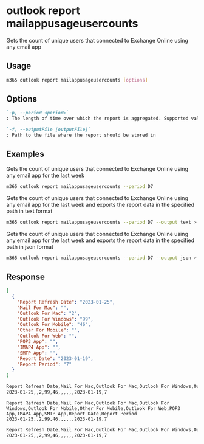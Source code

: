 
# outlook report mailappusageusercounts

Gets the count of unique users that connected to Exchange Online using any email app

## Usage

```sh
m365 outlook report mailappusageusercounts [options]
```

## Options

```md definition-list
`-p, --period <period>`
: The length of time over which the report is aggregated. Supported values `D7`, `D30`, `D90`, `D180`.

`-f, --outputFile [outputFile]`
: Path to the file where the report should be stored in
```

<Global />

## Examples

Gets the count of unique users that connected to Exchange Online using any email app for the last week

```sh
m365 outlook report mailappusageusercounts --period D7
```

Gets the count of unique users that connected to Exchange Online using any email app for the last week and exports the report data in the specified path in text format

```sh
m365 outlook report mailappusageusercounts --period D7 --output text > "mailappusageusercounts.txt"
```

Gets the count of unique users that connected to Exchange Online using any email app for the last week and exports the report data in the specified path in json format

```sh
m365 outlook report mailappusageusercounts --period D7 --output json > "mailappusageusercounts.json"
```

## Response

<Tabs>
  <TabItem value="JSON">

  ```json
  [
    {
      "Report Refresh Date": "2023-01-25",
      "Mail For Mac": "",
      "Outlook For Mac": "2",
      "Outlook For Windows": "99",
      "Outlook For Mobile": "46",
      "Other For Mobile": "",
      "Outlook For Web": "",
      "POP3 App": "",
      "IMAP4 App": "",
      "SMTP App": "",
      "Report Date": "2023-01-19",
      "Report Period": "7"
    }
  ]
  ```

  </TabItem>
  <TabItem value="Text">

  ```txt
  Report Refresh Date,Mail For Mac,Outlook For Mac,Outlook For Windows,Outlook For Mobile,Other For Mobile,Outlook For Web,POP3 App,IMAP4 App,SMTP App,Report Date,Report Period
  2023-01-25,,2,99,46,,,,,,2023-01-19,7
  ```

  </TabItem>
  <TabItem value="CSV">

  ```csv
  Report Refresh Date,Mail For Mac,Outlook For Mac,Outlook For Windows,Outlook For Mobile,Other For Mobile,Outlook For Web,POP3 App,IMAP4 App,SMTP App,Report Date,Report Period
  2023-01-25,,2,99,46,,,,,,2023-01-19,7
  ```

  </TabItem>
  <TabItem value="Markdown">

  ```md
  Report Refresh Date,Mail For Mac,Outlook For Mac,Outlook For Windows,Outlook For Mobile,Other For Mobile,Outlook For Web,POP3 App,IMAP4 App,SMTP App,Report Date,Report Period
  2023-01-25,,2,99,46,,,,,,2023-01-19,7
  ```

  </TabItem>
</Tabs>

